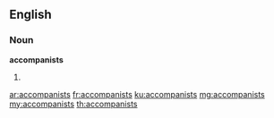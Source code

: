 ==English==

===Noun===
'''accompanists'''

# {{plural of|accompanist}}

[[ar:accompanists]]
[[fr:accompanists]]
[[ku:accompanists]]
[[mg:accompanists]]
[[my:accompanists]]
[[th:accompanists]]